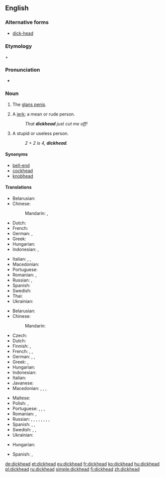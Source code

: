 ==English==

===Alternative forms===
* [[dick-head]] <!--but "dick head" is wrong-->

===Etymology===
{{term|dick}} + {{term|head}}

===Pronunciation===
* {{audio|en-us-dickhead.ogg|Audio (US)|lang=en}}

===Noun===
{{en-noun}}

# {{context|vulgar|colloquial|lang=en}} The [[glans penis]].
# {{context|vulgar|colloquial|pejorative|lang=en}} A [[jerk]]; a mean or rude person.
#: ''That '''dickhead''' just cut me off!''
# {{context|vulgar|colloquial|pejorative|lang=en}} A stupid or useless person.
#: ''2 + 2 is 4, '''dickhead'''.''

====Synonyms====
* [[bell-end]]
* [[cockhead]]
* [[knobhead]]

====Translations====
{{trans-top|(''slang'') glans penis}}
* Belarusian: {{t|be|залупа|f|tr=zalúpa|sc=Cyrl}} {{qualifier|vulgar}}
* Chinese:
*: Mandarin: {{t|cmn|龜頭|sc=Hani}}, {{t+|cmn|龟头|tr=guītóu|sc=Hani}}
* Dutch: {{t+|nl|eikel|m}}
* French: {{t+|fr|gland|m}}
* German: {{t+|de|Eichel|f}}, {{t+|de|Nille|f}}
* Greek: {{t|el|πουτσοκέφαλος|m|tr=putsokefalos|sc=Grek}}
* Hungarian: {{t+|hu|makk}}
* Indonesian: {{t|id|palkon}}, {{t|id|pukon}}
{{trans-mid}}
* Italian: {{t+|it|glande|m}}, {{t+|it|cappella|f}}, {{t|it|testa di cazzo|f}}
* Macedonian: {{t|mk|глава|f|tr=gláva}}
* Portuguese: {{t+|pt|cabeça|f}}
* Romanian: {{t+|ro|gland}}, {{t|ro|vârful de pulă}}
* Russian: {{t+|ru|головка|f|tr=golóvka}}, {{t+|ru|залупа|f|tr=zalúpa}} {{qualifier|vulgar}}
* Spanish: {{t+|es|capullo|m}}
* Swedish: {{t+|sv|ollon}}
* Thai: {{t|th|หัวควย|sc=Thai|tr=hŭa kuay}}
* Ukrainian: {{t|uk|залупа|f|tr=zalúpa|sc=Cyrl}} {{qualifier|vulgar}}
{{trans-bottom}}

{{trans-top|(''slang'') stupid person}}
* Belarusian: {{t|be|хуйло́|n|sc=Cyrl}}
* Chinese:
*: Mandarin: {{t+|cmn|傻屄|tr=shǎbī|sc=Hani}} {{qualifier|vulgar}}
* Czech: {{t+|cs|kokot}}
* Dutch: {{t+|nl|eikel|m}}
* Finnish: {{t|fi|molopää}}, {{t+|fi|munapää}}
* French: {{t+|fr|tête de nœud|f}}, {{t|fr|tête de vier|f}}, {{t+|fr|gland|m}}
* German: {{t+|de|Dummkopf|m}}, {{t+|de|Depp|m}}, {{t+|de|Schwachkopf|m}}
* Greek: {{t+|el|ηλίθιος|m|tr=ilithios}}, {{t+|el|βλάκας|m|tr=vlakas}}
* Hungarian: {{t+|hu|faszfej}}
* Indonesian: {{t+|id|goblok}}
* Italian: {{t|it|testa di cazzo|f}}
* Javanese: {{t+|jv|pekok}}
* Macedonian: {{t|mk|акмак|m|tr=ákmak}}, {{t|mk|токмак|m|tr=tókmak}}, {{t|mk|абдал|m|tr=ábdal}}, {{t|mk|куроглав|m|tr=kúroglav}}
{{trans-mid}}
* Maltese: {{t|mt|ras żobbi|f}}
* Polish: {{t|pl|chujogłowy}}, {{t+|pl|chujoza|f}}
* Portuguese: {{t+|pt|retardado|m}}, {{t|pt|bobão|m}}, {{t+|pt|cuzão|m}}, {{t+|pt|otário|m}}
* Romanian: {{t+|ro|cap|n|alt=cap sec}}, {{qualifier|pejorative'' and ''obscene}} {{t|ro|cap de pulă|n}}
* Russian: {{t+|ru|тупи́ца|m|f|sc=Cyrl}}, {{t+|ru|приду́рок|m|sc=Cyrl}}, {{t+|ru|деби́л|m|sc=Cyrl}}, {{t+|ru|долбоёб|m|sc=Cyrl}} {{qualifier|vulgar}}, {{t+|ru|муда́к|m|sc=Cyrl}} {{qualifier|vulgar}}, {{t+|ru|муди́ло|n|sc=Cyrl}} {{qualifier|vulgar}}, {{t+|ru|ебла́н|m|sc=Cyrl}} {{qualifier|vulgar}}, {{t+|ru|мудозво́н|m|sc=Cyrl}} {{qualifier|vulgar}}, {{t+|ru|хуйло́|n|sc=Cyrl}} {{qualifier|vulgar}}
* Spanish: {{t|es|cabeza de pene}}, {{t+|es|capullo|m}}, {{t+|es|gilipollas|m|f}}
* Swedish: {{t+|sv|kukhuvud|n}}, {{t+|sv|dumbom|c}}, {{t|sv|tjockskalle|c}}
* Ukrainian: {{t|uk|хуйло́|n|sc=Cyrl}}
{{trans-bottom}}

{{checktrans-top}}
* Hungarian: {{t+check|hu|faszfej}}
{{trans-mid}}
* Spanish: {{t-check|es|careverga}}, {{t-check|es|[[cara]] de [[verga]]}} <!-- was "[[cara]] de [[verga]]" - assumed sum-of-parts; if an idiom, remove the wikilinks to the individual words. see [[User:Kephir/gadgets/xte#Translation_fixing]] -->
{{trans-bottom}}

[[de:dickhead]]
[[et:dickhead]]
[[eu:dickhead]]
[[fr:dickhead]]
[[ko:dickhead]]
[[hu:dickhead]]
[[pl:dickhead]]
[[ru:dickhead]]
[[simple:dickhead]]
[[fi:dickhead]]
[[zh:dickhead]]